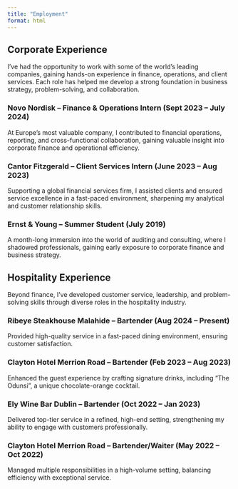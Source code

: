 ```yaml
---
title: "Employment"
format: html
---
```




## Corporate Experience ##
I’ve had the opportunity to work with some of the world’s leading companies, gaining hands-on experience in finance, operations, and client services. Each role has helped me develop a strong foundation in business strategy, problem-solving, and collaboration.

### Novo Nordisk – Finance & Operations Intern (Sept 2023 – July 2024)
At Europe’s most valuable company, I contributed to financial operations, reporting, and cross-functional collaboration, gaining valuable insight into corporate finance and operational efficiency.

### Cantor Fitzgerald – Client Services Intern (June 2023 – Aug 2023)
Supporting a global financial services firm, I assisted clients and ensured service excellence in a fast-paced environment, sharpening my analytical and customer relationship skills.

### Ernst & Young – Summer Student (July 2019)
A month-long immersion into the world of auditing and consulting, where I shadowed professionals, gaining early exposure to corporate finance and business strategy.


## Hospitality Experience ##
Beyond finance, I’ve developed customer service, leadership, and problem-solving skills through diverse roles in the hospitality industry.

### Ribeye Steakhouse Malahide – Bartender (Aug 2024 – Present)
Provided high-quality service in a fast-paced dining environment, ensuring customer satisfaction.

### Clayton Hotel Merrion Road – Bartender (Feb 2023 – Aug 2023)
Enhanced the guest experience by crafting signature drinks, including "The Odunsi", a unique chocolate-orange cocktail.

### Ely Wine Bar Dublin – Bartender (Oct 2022 – Jan 2023)
Delivered top-tier service in a refined, high-end setting, strengthening my ability to engage with customers professionally.

### Clayton Hotel Merrion Road – Bartender/Waiter (May 2022 – Oct 2022)
Managed multiple responsibilities in a high-volume setting, balancing efficiency with exceptional service.